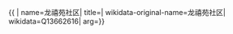 {{ {{{1|PRC admin/showdata}}}|
name=龙禧苑社区|
title=|
wikidata-original-name=龙禧苑社区|
wikidata=Q13662616|
arg={{{arg|}}}}}